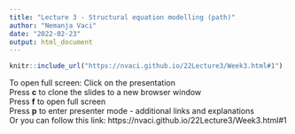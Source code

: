 ```yaml
---
title: "Lecture 3 - Structural equation modelling (path)"
author: "Nemanja Vaci"
date: "2022-02-23"
output: html_document
---
```


```r
knitr::include_url("https://nvaci.github.io/22Lecture3/Week3.html#1")
```

To open full screen:
Click on the presentation </br>
Press __c__ to clone the slides to a new browser window</br>
Press __f__ to open full screen</br>
Press __p__ to enter presenter mode - additional links and explanations </br>
Or you can follow this link: https://nvaci.github.io/22Lecture3/Week3.html#1
